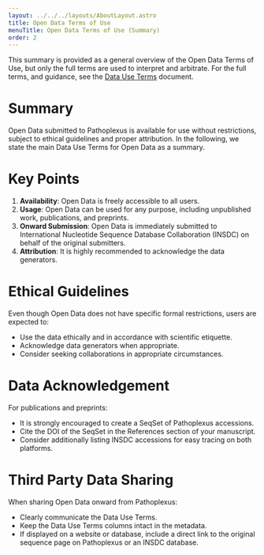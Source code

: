 ```yaml
---
layout: ../../../layouts/AboutLayout.astro
title: Open Data Terms of Use
menuTitle: Open Data Terms of Use (Summary)
order: 2
---
```


<InfoBox>
    This summary is provided as a general overview of the Open Data Terms of Use, but only the full terms are used to interpret and arbitrate. For the full terms, and guidance, see the
    <a href="/about/terms-of-use/data-use-terms" class="!text-black">Data Use Terms</a> document.
</InfoBox>

# Summary
Open Data submitted to Pathoplexus is available for use without restrictions, subject to ethical guidelines and proper attribution. In the following, we state the main Data Use Terms for Open Data as a summary.

# Key Points
1. **Availability**: Open Data is freely accessible to all users.
2. **Usage**: Open Data can be used for any purpose, including unpublished work, publications, and preprints.
3. **Onward Submission**: Open Data is immediately submitted to International Nucleotide Sequence Database Collaboration (INSDC) on behalf of the original submitters.
4. **Attribution**: It is highly recommended to acknowledge the data generators.

# Ethical Guidelines
Even though Open Data does not have specific formal restrictions, users are expected to:
- Use the data ethically and in accordance with scientific etiquette.
- Acknowledge data generators when appropriate.
- Consider seeking collaborations in appropriate circumstances.

# Data Acknowledgement
For publications and preprints:
- It is strongly encouraged to create a SeqSet of Pathoplexus accessions.
- Cite the DOI of the SeqSet in the References section of your manuscript.
- Consider additionally listing INSDC accessions for easy tracing on both platforms.

# Third Party Data Sharing
When sharing Open Data onward from Pathoplexus:
- Clearly communicate the Data Use Terms.
- Keep the Data Use Terms columns intact in the metadata.
- If displayed on a website or database, include a direct link to the original sequence page on Pathoplexus or an INSDC database.
